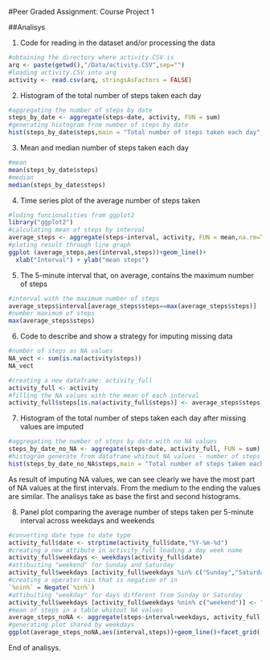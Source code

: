 #Peer Graded Assignment: Course Project 1

##Analisys

1. Code for reading in the dataset and/or processing the data

```{r}
#obtaining the directory where activity.CSV is
arq <- paste(getwd(),"/Data/activity.CSV",sep="")
#loading activity.CSV into arq
activity <- read.csv(arq, stringsAsFactors = FALSE)
```

2. Histogram of the total number of steps taken each day

```{r}
#aggregating the number of steps by date
steps_by_date <- aggregate(steps~date, activity, FUN = sum)
#generating histogram from number of steps by date
hist(steps_by_date$steps,main = "Total number of steps taken each day",xlab = "steps")
```

3. Mean and median number of steps taken each day

```{r}
#mean
mean(steps_by_date$steps)
#median
median(steps_by_date$steps)
```

4. Time series plot of the average number of steps taken

```{r}
#loding funcionalities from ggplot2
library("ggplot2")
#calculating mean of steps by interval
average_steps <- aggregate(steps~interval, activity, FUN = mean,na.rm=TRUE)
#ploting result through line graph
ggplot (average_steps,aes(interval,steps))+geom_line()+
  xlab("Interval") + ylab("mean steps")
```

5. The 5-minute interval that, on average, contains the maximum number of steps

```{r}
#interval with the maximum number of steps
average_steps$interval[average_steps$steps==max(average_steps$steps)]
#number maximum of steps
max(average_steps$steps)
```

6. Code to describe and show a strategy for imputing missing data

```{r}
#number of steps as NA values 
NA_vect <- sum(is.na(activity$steps))
NA_vect

#creating a new dataframe: activity_full
activity_full <- activity
#filling the NA values with the mean of each interval
activity_full$steps[is.na(activity_full$steps)] <- average_steps$steps[activity_full$interval]
```

7. Histogram of the total number of steps taken each day after missing values are imputed

```{r}
#aggregating the number of steps by date with no NA values
steps_by_date_no_NA <- aggregate(steps~date, activity_full, FUN = sum)
#histogram generate from dataframe whitout NA values - number of steps by date
hist(steps_by_date_no_NA$steps,main = "Total number of steps taken each day",xlab = "steps")
```

As result of imputing NA values, we can see clearly we have the most part of NA values at the first intervals. From the medium to the ending the values are similar. The analisys take as base the first and second histograms.

8. Panel plot comparing the average number of steps taken per 5-minute interval across weekdays and weekends

```{r}
#converting date type to date type
activity_full$date <- strptime(activity_full$date,"%Y-%m-%d")
#creating a new attibute in activity_full loading a day week name
activity_full$weekdays <- weekdays(activity_full$date)
#attibuiting "weekend" for Sunday and Saturday
activity_full$weekdays [activity_full$weekdays %in% c("Sunday","Saturday")] <- "weekend"
#creating a operator nin that is negation of in
`%nin%` = Negate(`%in%`)
#attibuiting "weekday" for days different from Sunday or Saturday
activity_full$weekdays [activity_full$weekdays %nin% c("weekend")] <- "weekday"
#mean of steps in a table whitout NA values
average_steps_noNA <- aggregate(steps~interval+weekdays, activity_full, FUN = mean,na.rm=TRUE)
#generating plot shared by weekdays
ggplot(average_steps_noNA,aes(interval,steps))+geom_line()+facet_grid(.~weekdays)
```

End of analisys.
